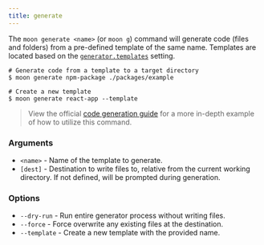 ```yaml
---
title: generate
---
```


The `moon generate <name>` (or `moon g`) command will generate code (files and folders) from a
pre-defined template of the same name. Templates are located based on the
[`generator.templates`](../config/workspace#templates) setting.

```shell
# Generate code from a template to a target directory
$ moon generate npm-package ./packages/example

# Create a new template
$ moon generate react-app --template
```

> View the official [code generation guide](../guides/codegen) for a more in-depth example of how to
> utilize this command.

### Arguments

- `<name>` - Name of the template to generate.
- `[dest]` - Destination to write files to, relative from the current working directory. If not
  defined, will be prompted during generation.

### Options

- `--dry-run` - Run entire generator process without writing files.
- `--force` - Force overwrite any existing files at the destination.
- `--template` - Create a new template with the provided name.

